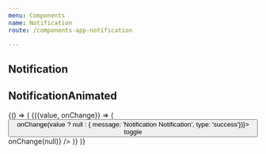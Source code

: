```yaml
---
menu: Components
name: Notification
route: /components-app-notification

---
```


## Notification



<Playground>
  <Pane>
    <Notification
      notification={{message: 'Notification message', type: 'success'}}
      onClear={Function.prototype}
    />
  </Pane>
  <Pane>
    <Notification
      notification={{message: 'Notification message', type: 'error'}}
      onClear={Function.prototype}
    />
  </Pane>
</Playground>


<PropsTable of={Notification} />


## NotificationAnimated


<Playground>
  {() => (
    <WithState value={null}>
      {({value, onChange}) => (
        <Pane>
          <Button onClick={() => onChange(value ? null : { message: 'Notification Notification', type: 'success'})}>
            toggle
          </Button>
          <NotificationAnimated notification={value} onClear={() => onChange(null)}  />
        </Pane>
      )}
    </WithState>
  )}
</Playground>


<PropsTable of={NotificationAnimated} />
